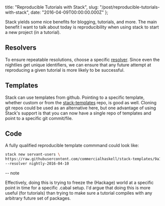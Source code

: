   title: "Reproducible Tutorials with Stack",
  slug: "/post/reproducible-tutorials-with-stack",
  date: "2016-04-09T00:00:00.000Z"
};

Stack yields some nice benefits for blogging, tutorials, and
more. The main benefit I want to talk about today is
reproducibility when using stack to start a new project (in
a tutorial).

## Resolvers

To ensure repeatable resolutions, choose a specific
[resolver][resolver]. Since even the nightlies get unique
identifiers, we can ensure that any future attempt at
reproducing a given tutorial is more likely to be
successful.

## Templates

Stack can use templates from github. Pointing to a specific
template, whether custom or from the
[stack-templates][templates] repo, is good as well. Cloning
git repos could be used as an alternative here, but one
advantage of using Stack's support is that you can now have
a single repo of templates and point to a specific git
commit/file.

## Code

A fully qualified reproducible template commmand could look
like:

```bash
stack new servant-users \
https://raw.githubusercontent.com/commercialhaskell/stack-templates/9a18e8762b8f048d403dabe5c19552ceb5292318/servant.hsfiles \
--resolver nightly-2016-04-10
```

-- note

Effectively, doing this is trying to freeze the (Hackage)
world at a specific point in time for a specific .cabal
setup. I'd argue that doing this is more useful (for
tutorials) than trying to make sure a tutorial compiles with
any arbitrary future set of packages.

[templates]:
  https://github.com/commercialhaskell/stack-templates
[resolver]: https://www.stackage.org/nightly-2016-04-10
